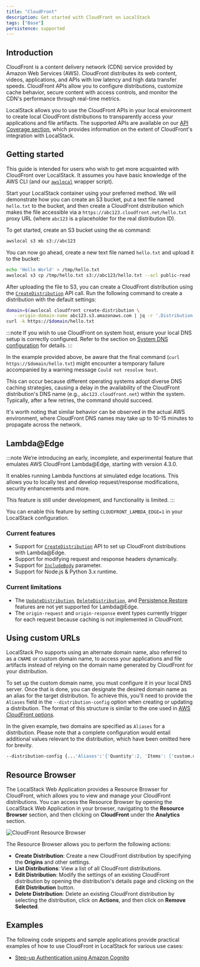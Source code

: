 ```yaml
---
title: "CloudFront"
description: Get started with CloudFront on LocalStack
tags: ["Base"]
persistence: supported
---
```



## Introduction

CloudFront is a content delivery network (CDN) service provided by Amazon Web Services (AWS).
CloudFront distributes its web content, videos, applications, and APIs with low latency and high data transfer speeds.
CloudFront APIs allow you to configure distributions, customize cache behavior, secure content with access controls, and monitor the CDN's performance through real-time metrics.

LocalStack allows you to use the CloudFront APIs in your local environment to create local CloudFront distributions to transparently access your applications and file artifacts.
The supported APIs are available on our [API Coverage section](#api-coverage), which provides information on the extent of CloudFront's integration with LocalStack.

## Getting started

This guide is intended for users who wish to get more acquainted with CloudFront over LocalStack.
It assumes you have basic knowledge of the AWS CLI (and our [`awslocal`](https://github.com/localstack/awscli-local) wrapper script).

Start your LocalStack container using your preferred method.
We will demonstrate how you can create an S3 bucket, put a text file named `hello.txt` to the bucket, and then create a CloudFront distribution which makes the file accessible via a `https://abc123.cloudfront.net/hello.txt` proxy URL (where `abc123` is a placeholder for the real distribution ID).

To get started, create an S3 bucket using the `mb` command:

```bash
awslocal s3 mb s3://abc123
```

You can now go ahead, create a new text file named `hello.txt` and upload it to the bucket:

```bash
echo 'Hello World' > /tmp/hello.txt
awslocal s3 cp /tmp/hello.txt s3://abc123/hello.txt --acl public-read
```

After uploading the file to S3, you can create a CloudFront distribution using the [`CreateDistribution`](https://docs.aws.amazon.com/cloudfront/latest/APIReference/API_CreateDistribution.html) API call.
Run the following command to create a distribution with the default settings:

```bash
domain=$(awslocal cloudfront create-distribution \
   --origin-domain-name abc123.s3.amazonaws.com | jq -r '.Distribution.DomainName')
curl -k https://$domain/hello.txt
```

:::note
If you wish to use CloudFront on system host, ensure your local DNS setup is correctly configured.
Refer to the section on [System DNS configuration](/aws/tooling/dns-server#system-dns-configuration) for details.
:::

In the example provided above, be aware that the final command (`curl https://$domain/hello.txt`) might encounter a temporary failure accompanied by a warning message `Could not resolve host`.

This can occur because different operating systems adopt diverse DNS caching strategies, causing a delay in the availability of the CloudFront distribution's DNS name (e.g., `abc123.cloudfront.net`) within the system.
Typically, after a few retries, the command should succeed.

It's worth noting that similar behavior can be observed in the actual AWS environment, where CloudFront DNS names may take up to 10-15 minutes to propagate across the network.

## Lambda@Edge

:::note
We’re introducing an early, incomplete, and experimental feature that emulates AWS CloudFront Lambda@Edge, starting with version 4.3.0.

It enables running Lambda functions at simulated edge locations.
This allows you to locally test and develop request/response modifications, security enhancements and more.

This feature is still under development, and functionality is limited.
:::

You can enable this feature by setting `CLOUDFRONT_LAMBDA_EDGE=1` in your LocalStack configuration.

### Current features

- Support for [`CreateDistribution`](https://docs.aws.amazon.com/cloudfront/latest/APIReference/API_CreateDistribution.html) API to set up CloudFront distributions with Lambda@Edge.
- Support for modifying request and response headers dynamically.
- Support for [`IncludeBody`](https://docs.aws.amazon.com/cloudfront/latest/APIReference/API_LambdaFunctionAssociation.html#cloudfront-Type-LambdaFunctionAssociation-IncludeBody) parameter.
- Support for Node.js & Python 3.x runtime.

### Current limitations

- The [`UpdateDistribution`](https://docs.aws.amazon.com/cloudfront/latest/APIReference/API_UpdateDistribution.html), [`DeleteDistribution`](https://docs.aws.amazon.com/cloudfront/latest/APIReference/API_DeleteDistribution.html), and [Persistence Restore](/aws/capabilities/state-management/persistence) features are not yet supported for Lambda@Edge.
- The `origin-request` and `origin-response` event types currently trigger for each request because caching is not implemented in CloudFront.

## Using custom URLs

LocalStack Pro supports using an alternate domain name, also referred to as a `CNAME` or custom domain name, to access your applications and file artifacts instead of relying on the domain name generated by CloudFront for your distribution.

To set up the custom domain name, you must configure it in your local DNS server.
Once that is done, you can designate the desired domain name as an alias for the target distribution.
To achieve this, you'll need to provide the `Aliases` field in the `--distribution-config` option when creating or updating a distribution.
The format of this structure is similar to the one used in [AWS CloudFront options](https://docs.aws.amazon.com/cli/latest/reference/cloudfront/create-distribution.html#options).

In the given example, two domains are specified as `Aliases` for a distribution.
Please note that a complete configuration would entail additional values relevant to the distribution, which have been omitted here for brevity.

```bash
--distribution-config {...'Aliases':'{'Quantity':2, 'Items': ['custom.domain.one', 'customDomain.two']}'...}
```

## Resource Browser

The LocalStack Web Application provides a Resource Browser for CloudFront, which allows you to view and manage your CloudFront distributions.
You can access the Resource Browser by opening the LocalStack Web Application in your browser, navigating to the **Resource Browser** section, and then clicking on **CloudFront** under the **Analytics** section.

![CloudFront Resource Browser](/images/aws/cloudfront-resource-browser.png)

The Resource Browser allows you to perform the following actions:

- **Create Distribution**: Create a new CloudFront distribution by specifying the **Origins** and other settings.
- **List Distributions**: View a list of all CloudFront distributions.
- **Edit Distribution**: Modify the settings of an existing CloudFront distribution by opening the distribution's details page and clicking on the **Edit Distribution** button.
- **Delete Distribution**: Delete an existing CloudFront distribution by selecting the distribution, click on **Actions**, and then click on **Remove Selected**.

## Examples

The following code snippets and sample applications provide practical examples of how to use CloudFront in LocalStack for various use cases:

- [Step-up Authentication using Amazon Cognito](https://github.com/localstack/step-up-auth-sample)
